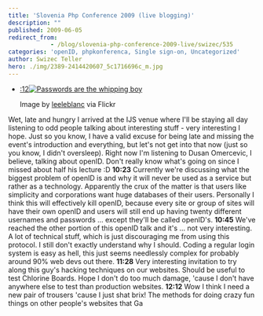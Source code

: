 ```yaml
---
title: 'Slovenia Php Conference 2009 (live blogging)'
description: ""
published: 2009-06-05
redirect_from: 
            - /blog/slovenia-php-conference-2009-live/swizec/535
categories: 'openID, phpkonferenca, Single sign-on, Uncategorized'
author: Swizec Teller
hero: ./img/2389-2414420607_5c1716696c_m.jpg
---
```

- [:12![Passwords are the whipping boy](./img/2389-2414420607_5c1716696c_m.jpg "Passwords are the whipping boy")](http://www.flickr.com/photos/21369373@N00/2414420607)

  Image by [leeleblanc](http://www.flickr.com/photos/21369373@N00/2414420607) via Flickr

Wet, late and hungry I arrived at the IJS venue where I'll be staying all day listening to odd people talking about interesting stuff - very interesting I hope. Just so you know, I have a valid excuse for being late and missing the event's introduction and everything, but let's not get into that now (just so you know, I didn't oversleep). Right now I'm listening to Dusan Omercevic, I believe, talking about openID. Don't really know what's going on since I missed about half his lecture :D **10:23** Currently we're discussing what the biggest problem of openID is and why it will never be used as a service but rather as a technology. Apparently the crux of the matter is that users like simplicity and corporations want huge databases of their users. Personally I think this will effectively kill openID, because every site or group of sites will have their own openID and users will still end up having twenty different usernames and passwords ... except they'll be called openID's. **10:45** We've reached the other portion of this openID talk and it's ... not very interesting. A lot of technical stuff, which is just discouraging me from using this protocol. I still don't exactly understand why I should. Coding a regular login system is easy as hell, this just seems needlessly complex for probably around 90% web devs out there. **11:28** Very interesting invitation to try along this guy's hacking techniques on our websites. Should be useful to test Chlorine Boards. Hope I don't do too much damage, 'cause I don't have anywhere else to test than production websites. **12:12** Wow I think I need a new pair of trousers 'cause I just shat brix! The methods for doing crazy fun things on other people's websites that Ga